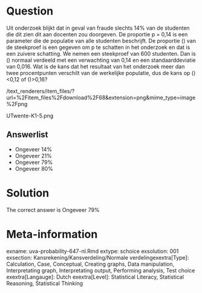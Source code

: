 Question
========

Uit onderzoek blijkt dat in geval van fraude slechts 14% van de studenten die dit zien dit aan docenten zou doorgeven. De proportie p = 0,14 is een parameter die de populatie van alle studenten beschrijft. De proportie \(\hat{p}\) van de steekproef is een gegeven om p te schatten in het onderzoek en dat is een zuivere schatting. We nemen een steekproef van 600 studenten. Dan is \(\hat{p}\) normaal verdeeld met een verwachting van 0,14 en een standaarddeviatie van 0,016. Wat is de kans dat het resultaat van het onderzoek meer dan twee procentpunten verschilt van de werkelijke populatie, dus de kans op \(\hat{p}\)<0,12 of \(\hat{p}\)>0,16? 

 /text_renderers/item_files/?url=%2Fitem_files%2Fdownload%2F68&extension=png&mime_type=image%2Fpng 

 UTwente-K1-5.png 

Answerlist
----------
* Ongeveer 14%
* Ongeveer 21%
* Ongeveer 79%
* Ongeveer 80%

Solution
========

The correct answer is  Ongeveer 79% 

Meta-information
================
exname: uva-probability-647-nl.Rmd 
extype: schoice 
exsolution: 001 
exsection: Kansrekening/Kansverdeling/Normale verdelingexextra[Type]: Calculation, Case, Conceptual, Creating graphs, Data manipulation, Interpretating graph, Interpretating output, Performing analysis, Test choice 
exextra[Langauge]: Dutch 
exextra[Level]: Statistical Literacy, Statistical Reasoning, Statistical Thinking 
